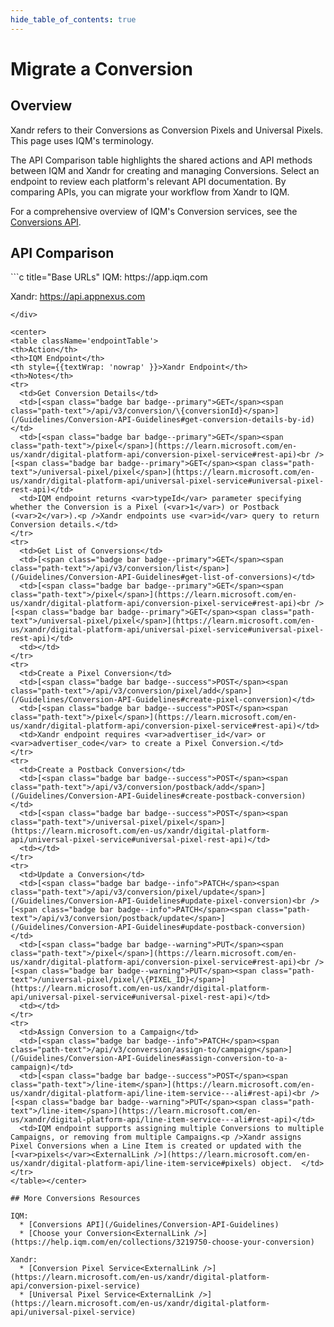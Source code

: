 ```yaml
---
hide_table_of_contents: true
---
```



# Migrate a Conversion

## Overview

Xandr refers to their Conversions as Conversion Pixels and Universal Pixels. This page uses IQM's terminology.

The API Comparison table highlights the shared actions and API methods between IQM and Xandr for creating and managing Conversions. Select an endpoint to review each platform's relevant API documentation. By comparing APIs, you can migrate your workflow from Xandr to IQM.

For a comprehensive overview of IQM's Conversion services, see the [Conversions API](/Guidelines/Conversion-API-Guidelines).

## API Comparison

<div class="smallTable">
```c title="Base URLs"
  IQM: https://app.iqm.com
  
  Xandr: https://api.appnexus.com
```
</div>

<center>
<table className='endpointTable'>
<th>Action</th>
<th>IQM Endpoint</th>
<th style={{textWrap: 'nowrap' }}>Xandr Endpoint</th>
<th>Notes</th>
<tr>
  <td>Get Conversion Details</td>
  <td>[<span class="badge bar badge--primary">GET</span><span class="path-text">/api/v3/conversion/\{conversionId}</span>](/Guidelines/Conversion-API-Guidelines#get-conversion-details-by-id)</td>
  <td>[<span class="badge bar badge--primary">GET</span><span class="path-text">/pixel</span>](https://learn.microsoft.com/en-us/xandr/digital-platform-api/conversion-pixel-service#rest-api)<br />[<span class="badge bar badge--primary">GET</span><span class="path-text">/universal-pixel/pixel</span>](https://learn.microsoft.com/en-us/xandr/digital-platform-api/universal-pixel-service#universal-pixel-rest-api)</td>
  <td>IQM endpoint returns <var>typeId</var> parameter specifying whether the Conversion is a Pixel (<var>1</var>) or Postback (<var>2</var>).<p />Xandr endpoints use <var>id</var> query to return Conversion details.</td>
</tr>
<tr>
  <td>Get List of Conversions</td>
  <td>[<span class="badge bar badge--primary">GET</span><span class="path-text">/api/v3/conversion/list</span>](/Guidelines/Conversion-API-Guidelines#get-list-of-conversions)</td>
  <td>[<span class="badge bar badge--primary">GET</span><span class="path-text">/pixel</span>](https://learn.microsoft.com/en-us/xandr/digital-platform-api/conversion-pixel-service#rest-api)<br />[<span class="badge bar badge--primary">GET</span><span class="path-text">/universal-pixel/pixel</span>](https://learn.microsoft.com/en-us/xandr/digital-platform-api/universal-pixel-service#universal-pixel-rest-api)</td>
  <td></td>
</tr>
<tr>
  <td>Create a Pixel Conversion</td>
  <td>[<span class="badge bar badge--success">POST</span><span class="path-text">/api/v3/conversion/pixel/add</span>](/Guidelines/Conversion-API-Guidelines#create-pixel-conversion)</td>
  <td>[<span class="badge bar badge--success">POST</span><span class="path-text">/pixel</span>](https://learn.microsoft.com/en-us/xandr/digital-platform-api/conversion-pixel-service#rest-api)</td>
  <td>Xandr endpoint requires <var>advertiser_id</var> or <var>advertiser_code</var> to create a Pixel Conversion.</td>
</tr>
<tr>
  <td>Create a Postback Conversion</td>
  <td>[<span class="badge bar badge--success">POST</span><span class="path-text">/api/v3/conversion/postback/add</span>](/Guidelines/Conversion-API-Guidelines#create-postback-conversion)</td>
  <td>[<span class="badge bar badge--success">POST</span><span class="path-text">/universal-pixel/pixel</span>](https://learn.microsoft.com/en-us/xandr/digital-platform-api/universal-pixel-service#universal-pixel-rest-api)</td>
  <td></td>
</tr>
<tr>
  <td>Update a Conversion</td>
  <td>[<span class="badge bar badge--info">PATCH</span><span class="path-text">/api/v3/conversion/pixel/update</span>](/Guidelines/Conversion-API-Guidelines#update-pixel-conversion)<br />[<span class="badge bar badge--info">PATCH</span><span class="path-text">/api/v3/conversion/postback/update</span>](/Guidelines/Conversion-API-Guidelines#update-postback-conversion)</td>
  <td>[<span class="badge bar badge--warning">PUT</span><span class="path-text">/pixel</span>](https://learn.microsoft.com/en-us/xandr/digital-platform-api/conversion-pixel-service#rest-api)<br />[<span class="badge bar badge--warning">PUT</span><span class="path-text">/universal-pixel/pixel/\{PIXEL_ID}</span>](https://learn.microsoft.com/en-us/xandr/digital-platform-api/universal-pixel-service#universal-pixel-rest-api)</td>
  <td></td>
</tr>
<tr>
  <td>Assign Conversion to a Campaign</td>
  <td>[<span class="badge bar badge--info">PATCH</span><span class="path-text">/api/v3/conversion/assign-to/campaign</span>](/Guidelines/Conversion-API-Guidelines#assign-conversion-to-a-campaign)</td>
  <td>[<span class="badge bar badge--success">POST</span><span class="path-text">/line-item</span>](https://learn.microsoft.com/en-us/xandr/digital-platform-api/line-item-service---ali#rest-api)<br />[<span class="badge bar badge--warning">PUT</span><span class="path-text">/line-item</span>](https://learn.microsoft.com/en-us/xandr/digital-platform-api/line-item-service---ali#rest-api)</td>
  <td>IQM endpoint supports assigning multiple Conversions to multiple Campaigns, or removing from multiple Campaigns.<p />Xandr assigns Pixel Conversions when a Line Item is created or updated with the [<var>pixels</var><ExternalLink />](https://learn.microsoft.com/en-us/xandr/digital-platform-api/line-item-service#pixels) object.  </td>
</tr>
</table></center>

## More Conversions Resources 

IQM:
  * [Conversions API](/Guidelines/Conversion-API-Guidelines)
  * [Choose your Conversion<ExternalLink />](https://help.iqm.com/en/collections/3219750-choose-your-conversion)

Xandr: 
  * [Conversion Pixel Service<ExternalLink />](https://learn.microsoft.com/en-us/xandr/digital-platform-api/conversion-pixel-service)
  * [Universal Pixel Service<ExternalLink />](https://learn.microsoft.com/en-us/xandr/digital-platform-api/universal-pixel-service)